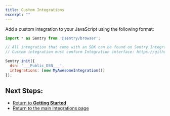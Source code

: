 ```yaml
---
title: Custom Integrations
excerpt: ""
---
```

Add a custom integration to your JavaScript using the following format:

```JavaScript
import * as Sentry from '@sentry/browser';

// All integration that come with an SDK can be found on Sentry.Integrations object
// Custom integration must conform Integration interface: https://github.com/getsentry/sentry-javascript/blob/master/packages/types/src/integration.ts

Sentry.init({
  dsn: '___Public_DSN___',
  integrations: [new MyAwesomeIntegration()]
});
```
## Next Steps:

 - [Return to **Getting Started**](/sdks/javascript/)
 - [Return to the main integrations page](intro)

